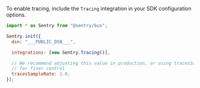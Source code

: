 To enable tracing, include the `Tracing` integration in your SDK configuration options.

```javascript
import * as Sentry from "@sentry/bun";

Sentry.init({
  dsn: "___PUBLIC_DSN___",

  integrations: [new Sentry.Tracing()],

  // We recommend adjusting this value in production, or using tracesSampler
  // for finer control
  tracesSampleRate: 1.0,
});
```
